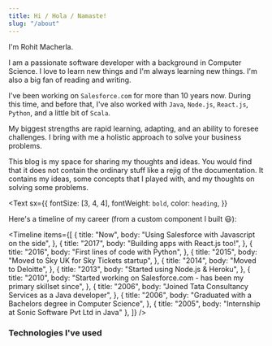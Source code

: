 ```yaml
---
title: Hi / Hola / Namaste!
slug: "/about"
---
```



I'm Rohit Macherla.

I am a passionate software developer with a background in Computer Science. I love to learn new things and I'm always learning new things. I'm also a big fan of reading and writing.

I've been working on `Salesforce.com` for more than 10 years now. During this time, and before that, I've also worked with `Java`, `Node.js`, `React.js`, `Python`, and a little bit of `Scala`.

My biggest strengths are rapid learning, adapting, and an ability to foresee challenges. I bring with me a holistic approach to solve your business problems.

This blog is my space for sharing my thoughts and ideas. You would find that it does not contain the ordinary stuff like a rejig of the documentation. It contains my ideas, some concepts that I played with, and my thoughts on solving some problems.

<Text
  sx={{
    fontSize: [3, 4, 4],
    fontWeight: `bold`,
    color: `heading`,
  }}
>
  Here's a timeline of my career (from a custom component I built 😃):
</Text>

<Timeline
  items={[
    {
      title: "Now",
      body: "Using Salesforce with Javascript on the side",
    },
    {
      title: "2017",
      body: "Building apps with React.js too!",
    },
    {
      title: "2016",
      body: "First lines of code with Python",
    },
    {
      title: "2015",
      body: "Moved to Sky UK for Sky Tickets startup",
    },
    {
      title: "2014",
      body: "Moved to Deloitte",
    },
    {
      title: "2013",
      body: "Started using Node.js & Heroku",
    },
    {
      title: "2010",
      body: "Started working on Salesforce.com - has been my primary skillset since",
    },
    {
      title: "2006",
      body: "Joined Tata Consultancy Services as a Java developer",
    },
    {
      title: "2006",
      body: "Graduated with a Bachelors degree in Computer Science",
    },
    { title: "2005", body: "Internship at Sonic Software Pvt Ltd in Java" },
  ]}
/>

### Technologies I've used

<TimelineAsGit />
